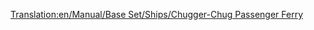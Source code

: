[[Translation:en/Manual/Base Set/Ships/Chugger-Chug Passenger Ferry]]

{{en/Manual/Base Set/Ships/Ships|Name=Chugger-Chug Passenger Ferry
|Image=[[File:en/Manual/Base Set/Ships/Toylandpassengership.png|Chugger-Chug Passenger Ferry]]
|Cost=£18,279 ($36,558)
|Speed=32 km/h (20 mph)
|Annual=£1,476 ($2,952)
|Designed=1946 	
|Lifespan=30
|Capacity=100 Passengers
|Description= The Chugger-Chug Passenger Ferry is the first available ferry in Toyland. It is created for a slow passenger transport over long distances.
|Real-life=Fictional.
}}